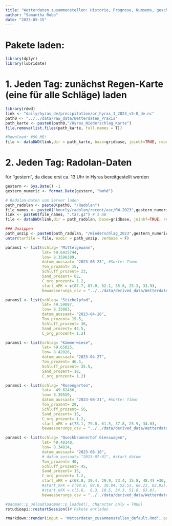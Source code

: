 ```yaml
---
title: "Wetterdaten zusammenstellen: Historie, Prognose, Kumsums, geschätzter DAE, geschätzte Ibi + Irmi"
author: "Samantha Rubo"
date: "2023-05-15"
---
```


# Pakete laden:
```r
library(dplyr)
library(lubridate)
```

# 1. Jeden Tag: zunächst Regen-Karte (eine für alle Schläge) laden
```r
library(rdwd)
link <- "daily/hyras_de/precipitation/pr_hyras_1_2023_v5-0_de.nc"
path0 <- "../../data/raw_data/Wetterdaten_Praxis"
path_karte <- paste0(path0,"/Hyras_Niederschlag_Karte")
file.remove(list.files(path_karte, full.names = T))

#Download: #90 MB!
file <- dataDWD(link,dir = path_karte, base=gridbase, joinbf=TRUE, read=FALSE) 
```

# 2. Jeden Tag: Radolan-Daten 
für "gestern", da diese erst ca. 13 Uhr in Hyras bereitgestellt werden
```r
gestern <- Sys.Date() -1
gestern_numeric <- format.Date(gestern, "%m%d")

# Radolan-Daten vom Server laden
path_radolan <- paste0(path0, "/Radolan")
file_names <- paste0("hourly/radolan/recent/asc/RW-2023",gestern_numeric)
link <- paste0(file_names, ".tar.gz") # 3 mB
file <- dataDWD(link,dir = path_radolan, base=gridbase, joinbf=TRUE, read=FALSE)

### Unzippen
path_unzip <- paste0(path_radolan, "/Niederschlag_2023",gestern_numeric)
untar(tarfile = file, exdir = path_unzip, verbose = F)
```


<!-- # Bodenfeuchte-Startwerte grob ermitteln aus Bodenfeuchte-Viewer (beiSaisonstart): -->
<!-- ```{r, eval=FALSE} -->
<!-- # path1 <- "../../../WMS_WFS_Bodenfeuchte/data/derived_data/CDC_WFS_Bodenfeuchte/X_8.347_Y_49.402/BF_Start_20230101_Ende_20230823.csv" -->
<!-- path1 <- "../../../WMS_WFS_Bodenfeuchte/data/derived_data/CDC_WFS_Bodenfeuchte/X_8.395_Y_49.624/BF_Start_20230101_Ende_20230823.csv" -->
<!-- df <- data.table::fread(path1) -->

<!-- start_datum <- as_date("2023-08-19") #as_date("2023-08-23") #as_date("2023-07-01") -->

<!-- nFK_6Schichten <- df %>% select(datum = RESULT_TIME, elevation_cm, nFK_percent) %>% -->
<!--     filter(datum == start_datum) %>% filter(elevation_cm %in% seq(10,60,10)) %>% -->
<!--     pull(nFK_percent) -->
<!-- nFK_6Schichten -->
<!-- ``` -->

<!-- #Start der Bodenfeuchte ab Satz2 aus ANNI von obigen Daten -->
<!-- ```{r} -->
<!-- path1 <- "../../data/derived_data/ANNI_Praxis/Queckbrunnerhof_Giesswagen_Satz_1_DAS1_60.csv" -->
<!-- df <- data.table::fread(path1) -->

<!-- df %>% filter(tage_seit_aussaat == as.numeric(Sys.Date() - start_datum)) %>% pull(predicted_nFK) -->
<!-- ``` -->



```r
params1 <- list(schlag= "Mittelgewann",
                lat= 49.6025744,
                lon= 8.3598389,
                datum_aussaat= "2023-08-23", #Sorte: Timor
                Ton_prozent= 15,
                Schluff_prozent= 23,
                Sand_prozent= 62,
                C_org_prozent= 1.2,
                start_nFK = c(87.7, 87.0, 62.1, 35.8, 25.3, 33.9),
                bewaesserungs_csv = "../../data/derived_data/Wetterdaten_Praxis/Mittelgewann/bewaesserung.csv")
```

```r
params1 <- list(schlag= "Stichelpfad",
                lat= 49.59097,
                lon= 8.33063,
                datum_aussaat= "2023-04-18",
                Ton_prozent= 19.5,
                Schluff_prozent= 36,
                Sand_prozent= 44.5,
                C_org_prozent= 1.2)
```

```r
params1 <- list(schlag= "Kämmerwiese",
                lat= 49.65025,
                lon= 8.42026,
                datum_aussaat= "2023-04-27",
                Ton_prozent= 46.5,
                Schluff_prozent= 35.5,
                Sand_prozent= 18,
                C_org_prozent= 1.2)
```

```r
params1 <- list(schlag= "Rosengarten", 
                lat=  49.62436, 
                lon= 8.39559, 
                datum_aussaat= "2023-08-21", #Sorte: Timor
                Ton_prozent= 29,
                Schluff_prozent= 56,
                Sand_prozent= 15,
                C_org_prozent= 1.2,
                start_nFK = c(78.1, 79.0, 61.5, 37.8, 25.9, 34.0),
                bewaesserungs_csv = "../../data/derived_data/Wetterdaten_Praxis/Rosengarten/bewaesserung.csv")
```


```r
params1 <- list(schlag= "Queckbrunnerhof Giesswagen",
                lat= 49.40148,
                lon= 8.34814,
                datum_aussaat= "2023-08-18", 
                # datum_aussaat= "2023-07-01", #start_datum
                Ton_prozent= 40,
                Schluff_prozent= 45,
                Sand_prozent= 15,
                C_org_prozent= 1.2,
                start_nFK = c(68.8, 39.4, 29.9, 23.4, 35.8, 48.4) +30, #+20
                #start_nFK = c(98.8, 88.8, 38.84, 53.53, 68.23, 82.92),
                #start_nFK = c(5.6,  6.3, 18.5, 34.3, 51.8, 63.8),
                bewaesserungs_csv = "../../data/derived_data/Wetterdaten_Praxis/Queckbrunnerhof Giesswagen/bewaesserung.csv")
```

```r
#pacman::p_unload(pacman::p_loaded(), character.only = TRUE)
rstudioapi::restartSession()# Pakete entladen
```


```r
rmarkdown::render(input = "Wetterdaten_zusammenstellen_default.Rmd", params = params1)
```




